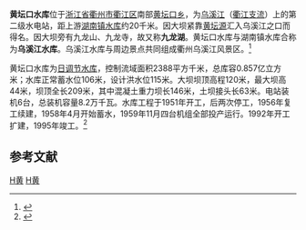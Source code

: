 {{Infobox Reservoir | 
|name                     = 黄坛口水库
|nickname                 = 九龙湖
|image                    = 
|image_caption            = 
|map                      = 
|map_caption              = 
|class                    = 
|location_of_reservoir    = [[浙江省|浙江省]][[衢州市|衢州市]][[衢江区|衢江区]]
|location_of_dam          = [[衢江区|衢江区]][[黄坛口乡|黄坛口乡]]
|inflow                   = [[乌溪江|乌溪江]]
|outflow                  = 
|catchment_area           = 2388
|reservoir_area           = 
|mean_depth               = 
|maximum_depth            = 
|flood_level              = 
|normal_water_level       = 106
|dead_water_level         = 
|water_quality            = Ⅱ类<ref>{{cite web |url=http://qjhb.qz123.com/UploadFiles/200942142145646.doc |title=衢州市衢江区2008年度环境状况公告 |accessdate=2009-11-24 |author=衢州市环保局衢江分局 |publisher=衢州信息港 |language=zh-hans }}{{dead link|date=2018年5月 |bot=InternetArchiveBot |fix-attempted=yes }}</ref>
|island                   = 
|maximum_storage_capacity = 0.857亿
|normal_storage_capacity  =
|dead_storage_capacity    = 
|type_of_dam              = 混凝土重力坝、土坝
|elevation_of_dam         = 120
|height_of_dam            = 44
|length_of_dam            = 209
|width_of_dam             = 
|installed_capacity       = 8.2万千瓦
|start                    = 1951年开工、1956年复工
|complete                 = 1959年11月
|cost                     = 
|emigrate                 = 
|latd              = 28
|latm              = 49
|lats              = 45
|latNS             = N
|longd             = 118
|longm             = 53
|longs             = 44
|longEW            = E
|website           = 
|footnotes         = 
}}

'''黄坛口水库'''位于[[浙江省|浙江省]][[衢州市|衢州市]][[衢江区|衢江区]]南部[[黄坛口乡|黄坛口乡]]，为[[乌溪江|乌溪江]]（[[衢江|衢江]][[支流|支流]]）上的第二级水电站，距上游[[湖南镇水库|湖南镇水库]]约20千米。因大坝紧靠[[黄坛源|黄坛源]]汇入乌溪江之口而得名。因大坝旁有九龙山、九龙寺，故又称'''九龙湖'''。黄坛口水库与湖南镇水库合称为'''乌溪江水库'''。乌溪江水库与周边景点共同组成衢州乌溪江风景区。<ref name="衢州文化网">{{cite web|url=http://www.qzcnt.com/detail.php?article_id=6880&article_type=157|title=衢州乌溪江风景区|accessdate=2009-11-24|author=|publisher=衢州文化网|language=zh-hans|deadurl=yes|archiveurl=https://web.archive.org/web/20070813182924/http://www.qzcnt.com/detail.php?article_id=6880&article_type=157|archivedate=2007年8月13日|df=}}</ref>

黄坛口水库为[[日调节水库|日调节水库]]，控制流域面积2388平方千米，总库容0.857亿立方米；水库正常蓄水位106米，设计洪水位115米。大坝坝顶高程120米，最大坝高44米，坝顶全长209米，其中混凝土重力坝长146米，土坝接头长63米。电站装机6台，总装机容量8.2万千瓦。水库工程于1951年开工，后两次停工，1956年复工续建，1958年4月开始蓄水，1959年11月四台机组全部投产运行。1992年开工扩建，1995年竣工。<ref name="">{{cite web |url=http://www.dam.com.cn/damView/view.jsp?id=1032 |title=黄坛口水电站 |accessdate=2009-11-24  |author= |publisher=国家电力监管委员会大坝安全监察中心 |language=zh-hans }}</ref>

==参考文献==
<div class="references-small">
<references />
</div>

[[Category:浙江水库|H黄]]
[[Category:衢州|H黄]]